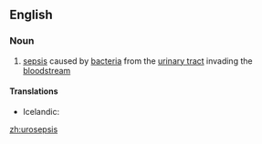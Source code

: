 ==English==

===Noun===
{{en-noun|-}}

# {{context|medicine}} [[sepsis]] caused by [[bacteria]] from the [[urinary tract]] invading the [[bloodstream]]

====Translations====
{{trans-top|sepsis}}
* Icelandic: {{t-|is|þvaggraftarsótt|f}}
{{trans-mid}}
{{trans-bottom}}

[[zh:urosepsis]]